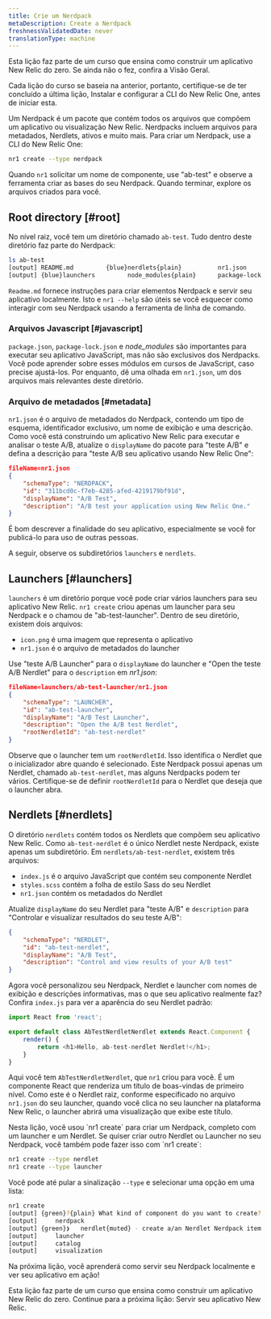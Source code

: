 ```yaml
---
title: Crie um Nerdpack
metaDescription: Create a Nerdpack
freshnessValidatedDate: never
translationType: machine
---
```


<Callout variant="tip">
  Esta lição faz parte de um curso que ensina como construir um aplicativo New Relic do zero. Se ainda não o fez, confira a Visão Geral.

  Cada lição do curso se baseia na anterior, portanto, certifique-se de ter concluído a última lição, Instalar e configurar a CLI do New Relic One, antes de iniciar esta.
</Callout>

Um Nerdpack é um pacote que contém todos os arquivos que compõem um aplicativo ou visualização New Relic. Nerdpacks incluem arquivos para metadados, Nerdlets, ativos e muito mais. Para criar um Nerdpack, use a CLI do New Relic One:

```bash
nr1 create --type nerdpack
```

Quando `nr1` solicitar um nome de componente, use "ab-test" e observe a ferramenta criar as bases do seu Nerdpack. Quando terminar, explore os arquivos criados para você.

## Root directory [#root]

No nível raiz, você tem um diretório chamado `ab-test`. Tudo dentro deste diretório faz parte do Nerdpack:

```bash
ls ab-test
[output] README.md         {blue}nerdlets{plain}          nr1.json          package.json
[output] {blue}launchers         node_modules{plain}      package-lock.json
```

`Readme.md` fornece instruções para criar elementos Nerdpack e servir seu aplicativo localmente. Isto e `nr1 --help` são úteis se você esquecer como interagir com seu Nerdpack usando a ferramenta de linha de comando.

### Arquivos Javascript [#javascript]

`package.json`, `package-lock.json` e _node_modules_ são importantes para executar seu aplicativo JavaScript, mas não são exclusivos dos Nerdpacks. Você pode aprender sobre esses módulos em cursos de JavaScript, caso precise ajustá-los. Por enquanto, dê uma olhada em `nr1.json`, um dos arquivos mais relevantes deste diretório.

### Arquivo de metadados [#metadata]

`nr1.json` é o arquivo de metadados do Nerdpack, contendo um tipo de esquema, identificador exclusivo, um nome de exibição e uma descrição. Como você está construindo um aplicativo New Relic para executar e analisar o teste A/B, atualize o `displayName` do pacote para "teste A/B" e defina a descrição para "teste A/B seu aplicativo usando New Relic One":

```json
fileName=nr1.json
{
    "schemaType": "NERDPACK",
    "id": "311bcd0c-f7eb-4285-afed-4219179bf91d",
    "displayName": "A/B Test",
    "description": "A/B test your application using New Relic One."
}
```

É bom descrever a finalidade do seu aplicativo, especialmente se você for publicá-lo para uso de outras pessoas.

A seguir, observe os subdiretórios `launchers` e `nerdlets`.

## Launchers [#launchers]

`launchers` é um diretório porque você pode criar vários launchers para seu aplicativo New Relic. `nr1 create` criou apenas um launcher para seu Nerdpack e o chamou de "ab-test-launcher". Dentro de seu diretório, existem dois arquivos:

* `icon.png` é uma imagem que representa o aplicativo
* `nr1.json` é o arquivo de metadados do launcher

Use "teste A/B Launcher" para o `displayName` do launcher e "Open the teste A/B Nerdlet" para o `description` em _nr1.json_:

```json
fileName=launchers/ab-test-launcher/nr1.json
{
    "schemaType": "LAUNCHER",
    "id": "ab-test-launcher",
    "displayName": "A/B Test Launcher",
    "description": "Open the A/B test Nerdlet",
    "rootNerdletId": "ab-test-nerdlet"
}
```

Observe que o launcher tem um `rootNerdletId`. Isso identifica o Nerdlet que o inicializador abre quando é selecionado. Este Nerdpack possui apenas um Nerdlet, chamado `ab-test-nerdlet`, mas alguns Nerdpacks podem ter vários. Certifique-se de definir `rootNerdletId` para o Nerdlet que deseja que o launcher abra.

## Nerdlets [#nerdlets]

O diretório `nerdlets` contém todos os Nerdlets que compõem seu aplicativo New Relic. Como `ab-test-nerdlet` é o único Nerdlet neste Nerdpack, existe apenas um subdiretório. Em `nerdlets/ab-test-nerdlet`, existem três arquivos:

* `index.js` é o arquivo JavaScript que contém seu componente Nerdlet
* `styles.scss` contém a folha de estilo Sass do seu Nerdlet
* `nr1.json` contém os metadados do Nerdlet

Atualize `displayName` do seu Nerdlet para "teste A/B" e `description` para "Controlar e visualizar resultados do seu teste A/B":

```json fileName=nerdlets/ab-test-nerdlet/nr1.json
{
    "schemaType": "NERDLET",
    "id": "ab-test-nerdlet",
    "displayName": "A/B Test",
    "description": "Control and view results of your A/B test"
}
```

Agora você personalizou seu Nerdpack, Nerdlet e launcher com nomes de exibição e descrições informativas, mas o que seu aplicativo realmente faz? Confira `index.js` para ver a aparência do seu Nerdlet padrão:

```js fileName=nerdlets/ab-test-nerdlet/index.js
import React from 'react';

export default class AbTestNerdletNerdlet extends React.Component {
    render() {
        return <h1>Hello, ab-test-nerdlet Nerdlet!</h1>;
    }
}
```

Aqui você tem `AbTestNerdletNerdlet`, que `nr1` criou para você. É um componente React que renderiza um título de boas-vindas de primeiro nível. Como este é o Nerdlet raiz, conforme especificado no arquivo `nr1.json` do seu launcher, quando você clica no seu launcher na plataforma New Relic, o launcher abrirá uma visualização que exibe este título.

<Callout variant="tip">
  Nesta lição, você usou `nr1 create` para criar um Nerdpack, completo com um launcher e um Nerdlet. Se quiser criar outro Nerdlet ou Launcher no seu Nerdpack, você também pode fazer isso com `nr1 create`:

  ```sh
  nr1 create --type nerdlet
  nr1 create --type launcher
  ```

  Você pode até pular a sinalização `--type` e selecionar uma opção em uma lista:

  ```sh
  nr1 create
  [output] {green}?{plain} What kind of component do you want to create? {muted}› - Use arrow-keys. Return to submit.
  [output]     nerdpack
  [output] {green}❯   nerdlet{muted} - create a/an Nerdlet Nerdpack item inside your Nerdpack.
  [output]     launcher
  [output]     catalog
  [output]     visualization
  ```
</Callout>

Na próxima lição, você aprenderá como servir seu Nerdpack localmente e ver seu aplicativo em ação!

<Callout variant="tip">
  Esta lição faz parte de um curso que ensina como construir um aplicativo New Relic do zero. Continue para a próxima lição: Servir seu aplicativo New Relic.
</Callout>